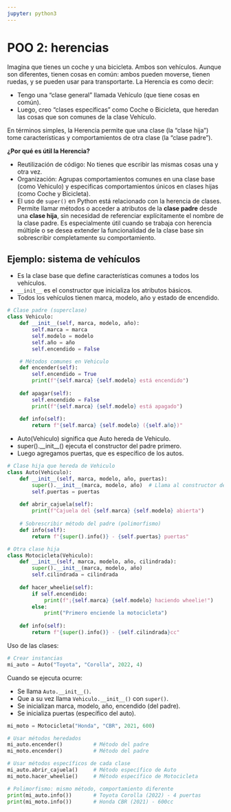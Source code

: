 ```yaml
---
jupyter: python3
---
```


# POO 2: herencias

Imagina que tienes un coche y una bicicleta. Ambos son vehículos. Aunque son diferentes, tienen cosas en común: ambos pueden moverse, tienen ruedas, y se pueden usar para transportarte. La Herencia es como decir:

- Tengo una "clase general" llamada Vehículo (que tiene cosas en común).
- Luego, creo "clases específicas" como Coche o Bicicleta, que heredan las cosas que son comunes de la clase Vehículo.

En términos simples, la Herencia permite que una clase (la "clase hija") tome características y comportamientos de otra clase (la "clase padre").

**¿Por qué es útil la Herencia?**

- Reutilización de código: No tienes que escribir las mismas cosas una y otra vez.
- Organización: Agrupas comportamientos comunes en una clase base (como Vehiculo) y especificas comportamientos únicos en clases hijas (como Coche y Bicicleta).
- El uso de `super()` en Python está relacionado con la herencia de clases. Permite llamar métodos o acceder a atributos de la **clase padre** desde una **clase hija**, sin necesidad de referenciar explícitamente el nombre de la clase padre. Es especialmente útil cuando se trabaja con herencia múltiple o se desea extender la funcionalidad de la clase base sin sobrescribir completamente su comportamiento.

## Ejemplo: sistema de vehículos

- Es la clase base que define características comunes a todos los vehículos.
- `__init__` es el constructor que inicializa los atributos básicos.
- Todos los vehículos tienen marca, modelo, año y estado de encendido.

```python
# Clase padre (superclase)
class Vehiculo:
    def __init__(self, marca, modelo, año):
        self.marca = marca
        self.modelo = modelo
        self.año = año
        self.encendido = False

    # Métodos comunes en Vehiculo
    def encender(self):
        self.encendido = True
        print(f"{self.marca} {self.modelo} está encendido")
    
    def apagar(self):
        self.encendido = False
        print(f"{self.marca} {self.modelo} está apagado")
    
    def info(self):
        return f"{self.marca} {self.modelo} ({self.año})"
```

- Auto(Vehiculo) significa que Auto hereda de Vehiculo.
- super().__init__() ejecuta el constructor del padre primero.
- Luego agregamos puertas, que es específico de los autos.

```python
# Clase hija que hereda de Vehiculo
class Auto(Vehiculo):
    def __init__(self, marca, modelo, año, puertas):
        super().__init__(marca, modelo, año)  # Llama al constructor del padre
        self.puertas = puertas
    
    def abrir_cajuela(self):
        print(f"Cajuela del {self.marca} {self.modelo} abierta")
    
    # Sobrescribir método del padre (polimorfismo)
    def info(self):
        return f"{super().info()} - {self.puertas} puertas"

# Otra clase hija
class Motocicleta(Vehiculo):
    def __init__(self, marca, modelo, año, cilindrada):
        super().__init__(marca, modelo, año)
        self.cilindrada = cilindrada
    
    def hacer_wheelie(self):
        if self.encendido:
            print(f"¡{self.marca} {self.modelo} haciendo wheelie!")
        else:
            print("Primero enciende la motocicleta")
    
    def info(self):
        return f"{super().info()} - {self.cilindrada}cc"
```

Uso de las clases:

```python
# Crear instancias
mi_auto = Auto("Toyota", "Corolla", 2022, 4)
```

Cuando se ejecuta ocurre:

- Se llama `Auto.__init__()`.
- Que a su vez llama `Vehiculo.__init__()` con `super()`.
- Se inicializan marca, modelo, año, encendido (del padre).
- Se inicializa puertas (específico del auto).

```python
mi_moto = Motocicleta("Honda", "CBR", 2021, 600)

# Usar métodos heredados
mi_auto.encender()          # Método del padre
mi_moto.encender()          # Método del padre

# Usar métodos específicos de cada clase
mi_auto.abrir_cajuela()     # Método específico de Auto
mi_moto.hacer_wheelie()     # Método específico de Motocicleta

# Polimorfismo: mismo método, comportamiento diferente
print(mi_auto.info())       # Toyota Corolla (2022) - 4 puertas
print(mi_moto.info())       # Honda CBR (2021) - 600cc
```